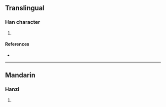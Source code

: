 {{character info/new}}
==Translingual==

===Han character===
{{Han char|rn=98|rad=瓦|as=04|sn=9|four=|canj=LUMVN|ids=⿰冘瓦}}

# {{defn|Han|sort=瓦04}}

====References====
* {{Han ref|kx=0748.160|dkj=21458|dj=1157.030|hdz=21423.050|uh=74ED|ud=29933}}

----

==Mandarin==

===Hanzi===
{{cmn-hanzi|pin=[[dǎn]] ([[dan3]])|wg=tan<sup>3</sup>}}

# {{defn|lang=cmn|sort=瓦04}}